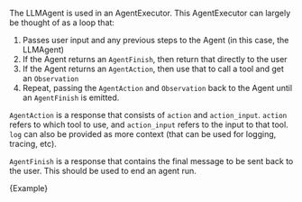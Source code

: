 The LLMAgent is used in an AgentExecutor. This AgentExecutor can largely be thought of as a loop that:

1. Passes user input and any previous steps to the Agent (in this case, the LLMAgent)
2. If the Agent returns an `AgentFinish`, then return that directly to the user
3. If the Agent returns an `AgentAction`, then use that to call a tool and get an `Observation`
4. Repeat, passing the `AgentAction` and `Observation` back to the Agent until an `AgentFinish` is emitted.

`AgentAction` is a response that consists of `action` and `action_input`. `action` refers to which tool to use, and `action_input` refers to the input to that tool. `log` can also be provided as more context (that can be used for logging, tracing, etc).

`AgentFinish` is a response that contains the final message to be sent back to the user. This should be used to end an agent run.


<CodeBlock language="typescript">{Example}</CodeBlock>

